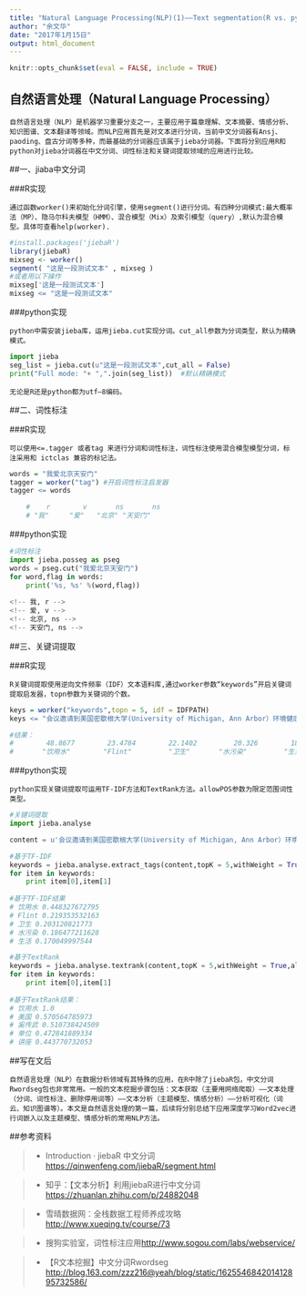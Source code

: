 ```yaml
---
title: "Natural Language Processing(NLP)(1)——Text segmentation(R vs. python)"
author: "余文华"
date: "2017年1月15日"
output: html_document
---
```


```r
knitr::opts_chunk$set(eval = FALSE, include = TRUE)
```

## 自然语言处理（Natural Language Processing）

    自然语言处理（NLP）是机器学习重要分支之一，主要应用于篇章理解、文本摘要、情感分析、知识图谱、文本翻译等领域。而NLP应用首先是对文本进行分词，当前中文分词器有Ansj、paoding、盘古分词等多种，而最基础的分词器应该属于jieba分词器。下面将分别应用R和python对jieba分词器在中文分词、词性标注和关键词提取领域的应用进行比较。

   
##一、jiaba中文分词

###R实现

    通过函数worker()来初始化分词引擎，使用segment()进行分词。有四种分词模式:最大概率法（MP）、隐马尔科夫模型（HMM）、混合模型（Mix）及索引模型（query）,默认为混合模型。具体可查看help(worker).
    
```r
#install.packages('jiebaR')
library(jiebaR)
mixseg <- worker()
segment( "这是一段测试文本" , mixseg ) 
#或者用以下操作
mixseg['这是一段测试文本']
mixseg <= "这是一段测试文本"
```

###python实现

    python中需安装jieba库，运用jieba.cut实现分词。cut_all参数为分词类型，默认为精确模式。

```python
import jieba
seg_list = jieba.cut(u"这是一段测试文本",cut_all = False)
print("Full mode: "+ ",".join(seg_list))  #默认精确模式
```

    无论是R还是python都为utf—8编码。

##二、词性标注

###R实现

    可以使用<=.tagger 或者tag 来进行分词和词性标注，词性标注使用混合模型模型分词，标注采用和 ictclas 兼容的标记法。
    
```r
words = "我爱北京天安门"
tagger = worker("tag") #开启词性标注启发器
tagger <= words

    #    r        v       ns       ns 
    # "我"     "爱"   "北京" "天安门" 
```

###python实现

```python
#词性标注
import jieba.posseg as pseg
words = pseg.cut("我爱北京天安门")
for word,flag in words:
    print('%s, %s' %(word,flag))
    
<!-- 我, r -->
<!-- 爱, v -->
<!-- 北京, ns -->
<!-- 天安门, ns -->
```

##三、关键词提取

###R实现

    R关键词提取使用逆向文件频率（IDF）文本语料库,通过worker参数“keywords”开启关键词提取启发器，topn参数为关键词的个数。
```r

keys = worker("keywords",topn = 5, idf = IDFPATH)
keys <= "会议邀请到美国密歇根大学(University of Michigan, Ann Arbor）环境健康科学系副教授奚传武博士作题为“Multibarrier approach for safe drinking waterin the US : Why it failed in Flint”的学术讲座，介绍美国密歇根Flint市饮用水污染事故的发生发展和处置等方面内容。讲座后各相关单位同志与奚传武教授就生活饮用水在线监测系统、美国水污染事件的处置方式、生活饮用水老旧管网改造、如何有效减少消毒副产物以及美国涉水产品和二次供水单位的监管模式等问题进行了探讨和交流。本次交流会是我市生活饮用水卫生管理工作洽商机制运行以来的又一次新尝试，也为我市卫生计生综合监督部门探索生活饮用水卫生安全管理模式及突发水污染事件的应对措施开拓了眼界和思路。"

#结果：
#        48.8677        23.4784        22.1402         20.326        18.5354 
#       "饮用水"        "Flint"         "卫生"       "水污染"         "生活" 
```

###python实现

    python实现关键词提取可运用TF-IDF方法和TextRank方法。allowPOS参数为限定范围词性类型。
    
```python
#关键词提取
import jieba.analyse

content = u'会议邀请到美国密歇根大学(University of Michigan, Ann Arbor）环境健康科学系副教授奚传武博士作题为“Multibarrier approach for safe drinking waterin the US : Why it failed in Flint”的学术讲座，介绍美国密歇根Flint市饮用水污染事故的发生发展和处置等方面内容。讲座后各相关单位同志与奚传武教授就生活饮用水在线监测系统、美国水污染事件的处置方式、生活饮用水老旧管网改造、如何有效减少消毒副产物以及美国涉水产品和二次供水单位的监管模式等问题进行了探讨和交流。本次交流会是我市生活饮用水卫生管理工作洽商机制运行以来的又一次新尝试，也为我市卫生计生综合监督部门探索生活饮用水卫生安全管理模式及突发水污染事件的应对措施开拓了眼界和思路。'

#基于TF-IDF
keywords = jieba.analyse.extract_tags(content,topK = 5,withWeight = True,allowPOS = ('n','nr','ns'))
for item in keywords:
    print item[0],item[1]
   
#基于TF-IDF结果
# 饮用水 0.448327672795
# Flint 0.219353532163
# 卫生 0.203120821773
# 水污染 0.186477211628
# 生活 0.170049997544
```

```python
#基于TextRank
keywords = jieba.analyse.textrank(content,topK = 5,withWeight = True,allowPOS = ('n','nr','ns'))
for item in keywords:
    print item[0],item[1]
    
#基于TextRank结果：
# 饮用水 1.0
# 美国 0.570564785973
# 奚传武 0.510738424509
# 单位 0.472841889334
# 讲座 0.443770732053
```

##写在文后

    自然语言处理（NLP）在数据分析领域有其特殊的应用，在R中除了jiebaR包，中文分词Rwordseg包也非常常用。一般的文本挖掘步骤包括：文本获取（主要用网络爬取）——文本处理（分词、词性标注、删除停用词等）——文本分析（主题模型、情感分析）——分析可视化（词云、知识图谱等）。本文是自然语言处理的第一篇，后续将分别总结下应用深度学习Word2vec进行词嵌入以及主题模型、情感分析的常用NLP方法。



##参考资料

>- Introduction · jiebaR 中文分词<https://qinwenfeng.com/jiebaR/segment.html>

>- 知乎：【文本分析】利用jiebaR进行中文分词<https://zhuanlan.zhihu.com/p/24882048>

>- 雪晴数据网：全栈数据工程师养成攻略<http://www.xueqing.tv/course/73>

>- 搜狗实验室，词性标注应用<http://www.sogou.com/labs/webservice/>

>- 【R文本挖掘】中文分词Rwordseg <http://blog.163.com/zzz216@yeah/blog/static/162554684201412895732586/>


